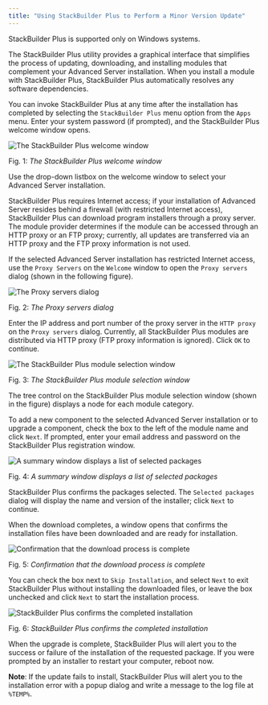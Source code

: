 ```yaml
---
title: "Using StackBuilder Plus to Perform a Minor Version Update"
---
```


StackBuilder Plus is supported only on Windows systems.

The StackBuilder Plus utility provides a graphical interface that simplifies the process of updating, downloading, and installing modules that complement your Advanced Server installation. When you install a module with StackBuilder Plus, StackBuilder Plus automatically resolves any software dependencies.

You can invoke StackBuilder Plus at any time after the installation has completed by selecting the `StackBuilder Plus` menu option from the `Apps` menu. Enter your system password (if prompted), and the StackBuilder Plus welcome window opens.

![The StackBuilder Plus welcome window](images/the_stackBuilder_plus_welcome.png)

Fig. 1: *The StackBuilder Plus welcome window*

Use the drop-down listbox on the welcome window to select your Advanced Server installation.

StackBuilder Plus requires Internet access; if your installation of Advanced Server resides behind a firewall (with restricted Internet access), StackBuilder Plus can download program installers through a proxy server. The module provider determines if the module can be accessed through an HTTP proxy or an FTP proxy; currently, all updates are transferred via an HTTP proxy and the FTP proxy information is not used.

If the selected Advanced Server installation has restricted Internet access, use the `Proxy Servers` on the `Welcome` window to open the `Proxy servers` dialog (shown in the following figure).

![The Proxy servers dialog](images/the_proxy_servers_dialog.png)

Fig. 2: *The Proxy servers dialog*

Enter the IP address and port number of the proxy server in the `HTTP proxy` on the `Proxy servers` dialog. Currently, all StackBuilder Plus modules are distributed via HTTP proxy (FTP proxy information is ignored). Click `OK` to continue.

![The StackBuilder Plus module selection window](images/the_stackBuilder_plus_module_selection_window.png)

Fig. 3: *The StackBuilder Plus module selection window*

The tree control on the StackBuilder Plus module selection window (shown in the figure) displays a node for each module category.

To add a new component to the selected Advanced Server installation or to upgrade a component, check the box to the left of the module name and click `Next`. If prompted, enter your email address and password on the StackBuilder Plus registration window.

![A summary window displays a list of selected packages](images/selected_packages_summary_window.png)

Fig. 4: *A summary window displays a list of selected packages*

StackBuilder Plus confirms the packages selected. The `Selected packages` dialog will display the name and version of the installer; click `Next` to continue.

When the download completes, a window opens that confirms the installation files have been downloaded and are ready for installation.

![Confirmation that the download process is complete](images/download_complete_confirmation.png)

Fig. 5: *Confirmation that the download process is complete*

You can check the box next to `Skip Installation`, and select `Next` to exit StackBuilder Plus without installing the downloaded files, or leave the box unchecked and click `Next` to start the installation process.

![StackBuilder Plus confirms the completed installation](images/stackBuilder_plus_confirms_the_completed_installation.png)

Fig. 6: *StackBuilder Plus confirms the completed installation*

When the upgrade is complete, StackBuilder Plus will alert you to the success or failure of the installation of the requested package. If you were prompted by an installer to restart your computer, reboot now.

**Note**: If the update fails to install, StackBuilder Plus will alert you to the installation error with a popup dialog and write a message to the log file at `%TEMP%`.

